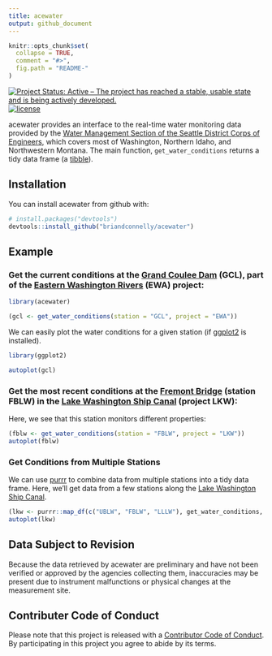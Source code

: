 ```yaml
---
title: acewater
output: github_document
---
```


<!-- README.md is generated from README.Rmd. Please edit that file -->

```r
knitr::opts_chunk$set(
  collapse = TRUE,
  comment = "#>",
  fig.path = "README-"
)
```

[![Project Status: Active – The project has reached a stable, usable state and is being actively developed.](http://www.repostatus.org/badges/latest/active.svg)](http://www.repostatus.org/#active)
[![license](https://img.shields.io/github/license/mashape/apistatus.svg)]()

acewater provides an interface to the real-time water monitoring data provided by the [Water Management Section of the Seattle District Corps of Engineers](http://www.nwd-wc.usace.army.mil/nws/hh/www/index.html), which covers most of Washington, Northern Idaho, and Northwestern Montana.
The main function, `get_water_conditions` returns a tidy data frame (a [tibble](http://tibble.tidyverse.org)).


## Installation

You can install acewater from github with:

```r
# install.packages("devtools")
devtools::install_github("briandconnelly/acewater")
```

## Example

### Get the current conditions at the [Grand Coulee Dam](https://en.wikipedia.org/wiki/Grand_Coulee_Dam) (GCL), part of the [Eastern Washington Rivers](http://www.nwd-wc.usace.army.mil/nws/hh/www/eastern.html) (EWA) project:

```r
library(acewater)

(gcl <- get_water_conditions(station = "GCL", project = "EWA"))
```

We can easily plot the water conditions for a given station (if [ggplot2](http://ggplot2.tidyverse.org) is installed).

```r
library(ggplot2)

autoplot(gcl)

```


### Get the most recent conditions at the [Fremont Bridge](https://en.wikipedia.org/wiki/Fremont_Bridge_(Seattle)) (station FBLW) in the [Lake Washington Ship Canal](https://en.wikipedia.org/wiki/Lake_Washington_Ship_Canal) (project LKW):

Here, we see that this station monitors different properties:

```r
(fblw <- get_water_conditions(station = "FBLW", project = "LKW"))
autoplot(fblw)
```


### Get Conditions from Multiple Stations

We can use [purrr](http://purrr.tidyverse.org) to combine data from multiple stations into a tidy data frame.
Here, we'll get data from a few stations along the [Lake Washington Ship Canal](https://en.wikipedia.org/wiki/Lake_Washington_Ship_Canal).

```r
(lkw <- purrr::map_df(c("UBLW", "FBLW", "LLLW"), get_water_conditions, project = "LKW"))
autoplot(lkw)
```


## Data Subject to Revision

Because the data retrieved by acewater are preliminary and have not been verified or approved by the agencies collecting them, inaccuracies may be present due to instrument malfunctions or physical changes at the measurement site.


## Contributer Code of Conduct

Please note that this project is released with a [Contributor Code of Conduct](CONDUCT.md).
By participating in this project you agree to abide by its terms.

